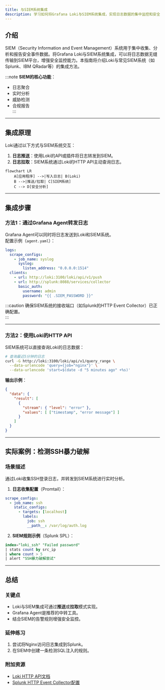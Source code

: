 ```yaml
---
title: 与SIEM系统集成
description: 学习如何将Grafana Loki与SIEM系统集成，实现日志数据的集中监控和安全分析。
---
```


## 介绍

SIEM（Security Information and Event Management）系统用于集中收集、分析和报告安全事件数据。将Grafana Loki与SIEM系统集成，可以将日志数据无缝传输到SIEM平台，增强安全监控能力。本指南将介绍Loki与常见SIEM系统（如Splunk、IBM QRadar等）的集成方法。

:::note
**SIEM的核心功能**：  
- 日志聚合  
- 实时分析  
- 威胁检测  
- 合规报告  
:::

---

## 集成原理

Loki通过以下方式与SIEM系统交互：  
1. **日志推送**：使用Loki的API或插件将日志转发到SIEM。  
2. **日志拉取**：SIEM系统通过Loki的HTTP API主动查询日志。  

```mermaid
flowchart LR
    A[应用程序] -->|写入日志| B(Loki)
    B -->|推送/拉取| C[SIEM系统]
    C --> D[安全分析]
```

---

## 集成步骤

### 方法1：通过Grafana Agent转发日志
Grafana Agent可以同时将日志发送到Loki和SIEM系统。  
配置示例（`agent.yaml`）：  

```yaml
logs:
  scrape_configs:
    - job_name: syslog
      syslog:
        listen_address: "0.0.0.0:1514"
  clients:
    - url: http://loki:3100/loki/api/v1/push
    - url: http://splunk:8088/services/collector
      basic_auth:
        username: admin
        password: "{{ .SIEM_PASSWORD }}"
```

:::caution
确保SIEM系统的接收端口（如Splunk的HTTP Event Collector）已正确配置。  
:::

---

### 方法2：使用Loki的HTTP API
SIEM系统可以直接查询Loki的日志数据：  

```bash
# 查询最近5分钟的日志
curl -G http://loki:3100/loki/api/v1/query_range \
  --data-urlencode 'query={job="nginx"}' \
  --data-urlencode 'start=$(date -d "5 minutes ago" +%s)'
```

**输出示例**：  
```json
{
  "data": {
    "result": [
      {
        "stream": { "level": "error" },
        "values": [ ["timestamp", "error message"] ]
      }
    ]
  }
}
```

---

## 实际案例：检测SSH暴力破解

### 场景描述
通过Loki收集SSH登录日志，并转发到SIEM系统进行实时分析。

1. **日志收集配置**（Promtail）：  
```yaml
scrape_configs:
  - job_name: ssh
    static_configs:
      - targets: [localhost]
        labels:
          job: ssh
          __path__: /var/log/auth.log
```

2. **SIEM规则示例**（Splunk SPL）：  
```sql
index="loki_ssh" "Failed password" 
| stats count by src_ip 
| where count > 5
| alert "SSH暴力破解尝试"
```

---

## 总结

### 关键点
- Loki与SIEM集成可通过**推送**或**拉取**模式实现。  
- Grafana Agent是推荐的中转工具。  
- 结合SIEM的告警规则增强安全监控。  

### 延伸练习
1. 尝试将Nginx访问日志集成到Splunk。  
2. 在SIEM中创建一条检测SQL注入的规则。  

### 附加资源
- [Loki HTTP API文档](https://grafana.com/docs/loki/latest/api/)  
- [Splunk HTTP Event Collector配置](https://docs.splunk.com/)